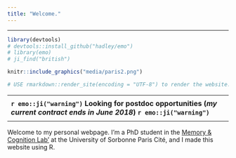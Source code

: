 ```yaml
---
title: "Welcome."
---
```



----------


```r
library(devtools)
# devtools::install_github("hadley/emo")
# library(emo)
# ji_find("british")

knitr::include_graphics("media/paris2.png")

# USE rmarkdown::render_site(encoding = "UTF-8") to render the website. Then push with github.


```

---------------
<p align="center">
**`r emo::ji("warning")` Looking for postdoc opportunities (*my current contract ends in June 2018*) `r emo::ji("warning")`**
</p>
---------------

Welcome to my personal webpage. I'm a PhD student in the [Memory & Cognition Lab'](http://recherche.parisdescartes.fr/LaboratoireMemoireCognition) at the University of Sorbonne Paris Cité, and I made this website using R.






<script>
  (function(i,s,o,g,r,a,m){i['GoogleAnalyticsObject']=r;i[r]=i[r]||function(){
  (i[r].q=i[r].q||[]).push(arguments)},i[r].l=1*new Date();a=s.createElement(o),
  m=s.getElementsByTagName(o)[0];a.async=1;a.src=g;m.parentNode.insertBefore(a,m)
  })(window,document,'script','https://www.google-analytics.com/analytics.js','ga');

  ga('create', 'UA-98191491-1', 'auto');
  ga('send', 'pageview');

</script>